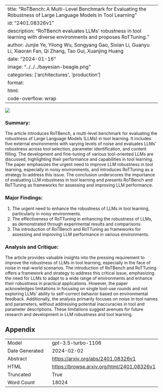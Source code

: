 
---
title: "RoTBench: A Multi-Level Benchmark for Evaluating the Robustness of Large Language Models in Tool Learning"
id: "2401.08326v1"
description: "RoTBench evaluates LLMs' robustness in tool learning with diverse environments and proposes RoTTuning."
author: Junjie Ye, Yilong Wu, Songyang Gao, Sixian Li, Guanyu Li, Xiaoran Fan, Qi Zhang, Tao Gui, Xuanjing Huang
date: "2024-01-16"
image: "../../../bayesian-beagle.png"
categories: ['architectures', 'production']
format:
  html:
    code-overflow: wrap
---

![](None)

### Summary:

The article introduces RoTBench, a multi-level benchmark for evaluating the robustness of Large Language Models (LLMs) in tool learning. It includes five external environments with varying levels of noise and evaluates LLMs' robustness across tool selection, parameter identification, and content filling. The development and fine-tuning of various tool-oriented LLMs are discussed, highlighting their performance and capabilities in tool learning. The paper emphasizes the urgent need to improve LLM robustness in tool learning, especially in noisy environments, and introduces RoTTuning as a strategy to address this issue. The conclusion underscores the importance of evaluating LLM robustness in tool learning and presents RoTBench and RoTTuning as frameworks for assessing and improving LLM performance.

### Major Findings:
1. The urgent need to enhance the robustness of LLMs in tool learning, particularly in noisy environments.
2. The effectiveness of RoTTuning in enhancing the robustness of LLMs, as demonstrated through experimental results and comparisons.
3. The introduction of RoTBench and RoTTuning as frameworks for assessing and improving LLM performance in various environments.

### Analysis and Critique:
The article provides valuable insights into the pressing requirement to improve the robustness of LLMs in tool learning, especially in the face of noise in real-world scenarios. The introduction of RoTBench and RoTTuning offers a framework and strategy to address this critical issue, emphasizing the need for LLMs to adapt to a wide range of environments and enhance their robustness in practical applications. However, the paper acknowledges limitations in focusing on single tool-use rounds and not exploring LLMs' ability to self-correct behavior based on environmental feedback. Additionally, the analysis primarily focuses on noise in tool names and parameters, without addressing potential inaccuracies in tool and parameter descriptions. These limitations suggest avenues for future research and development in LLM robustness and tool learning.

## Appendix

|          |          |
|----------|----------|
| Model     | gpt-3.5-turbo-1106       |
| Date Generated     | 2024-02-02       |
| Abstract | [https://arxiv.org/abs/2401.08326v1](https://arxiv.org/abs/2401.08326v1)        |
| HTML     | [https://browse.arxiv.org/html/2401.08326v1](https://browse.arxiv.org/html/2401.08326v1)       |
| Truncated       | True       |
| Word Count       | 18024       |